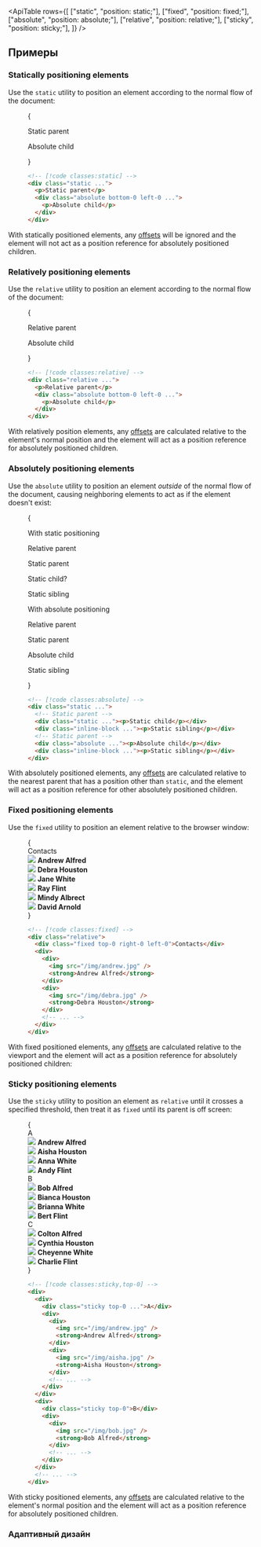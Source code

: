 

<ApiTable
  rows={[
    ["static", "position: static;"],
    ["fixed", "position: fixed;"],
    ["absolute", "position: absolute;"],
    ["relative", "position: relative;"],
    ["sticky", "position: sticky;"],
  ]}
/>

## Примеры

### Statically positioning elements

Use the `static` utility to position an element according to the normal flow of the document:

<Figure>

<Example>
  {
    <div className="relative text-sm leading-6 font-medium">
      <div className="rounded-lg border border-purple-700/10 bg-purple-400/20 p-4 dark:border-0 dark:bg-sky-900/70">
        <div className="static h-32 border border-purple-700/10 bg-purple-400/20 p-4 dark:border-0 dark:bg-sky-400/20">
          <p className="text-purple-700 dark:text-sky-200">Static parent</p>
          <div className="absolute bottom-0 left-0 rounded-lg bg-purple-500 p-4 text-white shadow-lg dark:bg-sky-500">
            <p>Absolute child</p>
          </div>
        </div>
      </div>
    </div>
  }
</Example>

```html
<!-- [!code classes:static] -->
<div class="static ...">
  <p>Static parent</p>
  <div class="absolute bottom-0 left-0 ...">
    <p>Absolute child</p>
  </div>
</div>
```

</Figure>

With statically positioned elements, any [offsets](/docs/top-right-bottom-left) will be ignored and the element will not act as a position reference for absolutely positioned children.

### Relatively positioning elements

Use the `relative` utility to position an element according to the normal flow of the document:

<Figure>

<Example>
  {
    <div className="relative text-sm leading-6 font-medium">
      <div className="rounded-lg border border-sky-700/10 bg-sky-400/20 p-4 dark:border-0 dark:bg-blue-900/70">
        <div className="relative h-32 border border-sky-700/10 bg-sky-400/20 p-4 dark:border-0 dark:bg-blue-400/20">
          <p className="text-sky-700 dark:text-white">Relative parent</p>
          <div className="absolute bottom-0 left-0 rounded-lg bg-sky-500 p-4 text-white shadow-lg dark:bg-blue-500">
            <p>Absolute child</p>
          </div>
        </div>
      </div>
    </div>
  }
</Example>

```html
<!-- [!code classes:relative] -->
<div class="relative ...">
  <p>Relative parent</p>
  <div class="absolute bottom-0 left-0 ...">
    <p>Absolute child</p>
  </div>
</div>
```

</Figure>

With relatively position elements, any [offsets](/docs/top-right-bottom-left) are calculated relative to the element's normal position and the element will act as a position reference for absolutely positioned children.

### Absolutely positioning elements

Use the `absolute` utility to position an element _outside_ of the normal flow of the document, causing neighboring elements to act as if the element doesn't exist:

<Figure>

<Example>
  {
    <div className="space-y-8">
      <div>
        <p className="mb-4 text-sm font-medium text-gray-500">With static positioning</p>
        <div className="relative text-sm leading-6 font-medium">
          <div className="relative rounded-lg border border-indigo-700/10 bg-indigo-400/20 p-4 dark:border-0 dark:bg-indigo-900/80">
            <p className="-mt-2 mb-2 text-indigo-700 dark:text-indigo-200">Relative parent</p>
            <div className="static flex h-32 flex-col justify-between border border-indigo-700/10 bg-indigo-400/20 p-4 dark:border-0">
              <p className="text-indigo-700 dark:text-indigo-200">Static parent</p>
              <div className="flex gap-4">
                <div className="bottom-0 left-0 rounded-lg bg-indigo-500 p-4 text-white shadow-lg">
                  <p>Static child?</p>
                </div>
                <div className="rounded-lg bg-indigo-100 p-4 text-indigo-600 shadow-lg">
                  <p>Static sibling</p>
                </div>
              </div>
            </div>
          </div>
        </div>
      </div>
      <div>
        <p className="mb-4 text-sm font-medium text-gray-500">With absolute positioning</p>
        <div className="relative text-sm leading-6 font-medium">
          <div className="relative rounded-lg border border-indigo-700/10 bg-indigo-400/20 p-4 dark:border-0 dark:bg-indigo-900/80">
            <p className="-mt-2 mb-2 text-indigo-700 dark:text-indigo-200">Relative parent</p>
            <div className="static flex h-32 flex-col justify-between border border-indigo-700/10 bg-indigo-400/20 p-4 dark:border-0">
              <p className="text-indigo-700 dark:text-indigo-200">Static parent</p>
              <div className="flex gap-4">
                <div className="absolute top-0 right-0 rounded-lg bg-indigo-500 p-4 text-white shadow-lg">
                  <p>Absolute child</p>
                </div>
                <div className="rounded-lg bg-indigo-100 p-4 text-indigo-600 shadow-lg">
                  <p>Static sibling</p>
                </div>
              </div>
            </div>
          </div>
        </div>
      </div>
    </div>
  }
</Example>

```html
<!-- [!code classes:absolute] -->
<div class="static ...">
  <!-- Static parent -->
  <div class="static ..."><p>Static child</p></div>
  <div class="inline-block ..."><p>Static sibling</p></div>
  <!-- Static parent -->
  <div class="absolute ..."><p>Absolute child</p></div>
  <div class="inline-block ..."><p>Static sibling</p></div>
</div>
```

</Figure>

With absolutely positioned elements, any [offsets](/docs/top-right-bottom-left) are calculated relative to the nearest parent that has a position other than `static`, and the element will act as a position reference for other absolutely positioned children.

### Fixed positioning elements

Use the `fixed` utility to position an element relative to the browser window:

<Figure hint="Scroll this element to see the fixed positioning in action">

<Example padding={false}>
  {
    <div className="px-3">
      <div className="relative mx-auto h-80 max-w-md overflow-hidden bg-white shadow-lg ring-1 ring-gray-900/5 dark:bg-gray-800">
        <div className="absolute top-0 right-0 left-0 flex items-center bg-gray-50/90 px-4 py-3 text-sm font-semibold text-gray-900 ring-1 ring-gray-900/10 backdrop-blur-sm dark:bg-gray-700/90 dark:text-gray-200 dark:ring-black/10">
          Contacts
        </div>
        <div className="flex h-80 flex-col divide-y divide-gray-200 overflow-auto dark:divide-gray-200/5">
          <div className="flex items-center gap-4 p-4">
            <img
              className="size-12 rounded-full"
              src="https://images.unsplash.com/photo-1501196354995-cbb51c65aaea?ixlib=rb-1.2.1&ixid=MnwxMjA3fDB8MHxwaG90by1wYWdlfHx8fGVufDB8fHx8&auto=format&fit=facearea&facepad=4&w=256&h=256&q=80"
            />
            <strong className="text-sm font-medium text-gray-900 dark:text-gray-200">Andrew Alfred</strong>
          </div>
          <div className="flex items-center gap-4 p-4">
            <img
              className="size-12 rounded-full"
              src="https://images.unsplash.com/photo-1531123897727-8f129e1688ce?ixlib=rb-1.2.1&ixid=MnwxMjA3fDB8MHxwaG90by1wYWdlfHx8fGVufDB8fHx8&auto=format&fit=facearea&facepad=4&w=256&h=256&q=80"
            />
            <strong className="text-sm font-medium text-gray-900 dark:text-gray-200">Debra Houston</strong>
          </div>
          <div className="flex items-center gap-4 p-4">
            <img
              className="size-12 rounded-full"
              src="https://images.unsplash.com/photo-1517841905240-472988babdf9?ixlib=rb-1.2.1&ixid=MnwxMjA3fDB8MHxwaG90by1wYWdlfHx8fGVufDB8fHx8&auto=format&fit=facearea&facepad=4&w=256&h=256&q=80"
            />
            <strong className="text-sm font-medium text-gray-900 dark:text-gray-200">Jane White</strong>
          </div>
          <div className="flex items-center gap-4 p-4">
            <img
              className="size-12 rounded-full"
              src="https://images.unsplash.com/photo-1531427186611-ecfd6d936c79?ixlib=rb-1.2.1&ixid=MnwxMjA3fDB8MHxwaG90by1wYWdlfHx8fGVufDB8fHx8&auto=format&fit=facearea&facepad=4&w=256&h=256&q=80"
            />
            <strong className="text-sm font-medium text-gray-900 dark:text-gray-200">Ray Flint</strong>
          </div>
          <div className="flex items-center gap-4 p-4">
            <img
              className="size-12 rounded-full"
              src="https://images.unsplash.com/photo-1580489944761-15a19d654956?ixlib=rb-1.2.1&ixid=MnwxMjA3fDB8MHxwaG90by1wYWdlfHx8fGVufDB8fHx8&auto=format&fit=facearea&facepad=4&w=256&h=256&q=80"
            />
            <strong className="text-sm font-medium text-gray-900 dark:text-gray-200">Mindy Albrect</strong>
          </div>
          <div className="flex items-center gap-4 p-4">
            <img
              className="size-12 rounded-full"
              src="https://images.unsplash.com/photo-1492562080023-ab3db95bfbce?ixlib=rb-1.2.1&ixid=MnwxMjA3fDB8MHxwaG90by1wYWdlfHx8fGVufDB8fHx8&auto=format&fit=facearea&facepad=4&w=256&h=256&q=80"
            />
            <strong className="text-sm font-medium text-gray-900 dark:text-gray-200">David Arnold</strong>
          </div>
        </div>
      </div>
    </div>
  }
</Example>

```html
<!-- [!code classes:fixed] -->
<div class="relative">
  <div class="fixed top-0 right-0 left-0">Contacts</div>
  <div>
    <div>
      <img src="/img/andrew.jpg" />
      <strong>Andrew Alfred</strong>
    </div>
    <div>
      <img src="/img/debra.jpg" />
      <strong>Debra Houston</strong>
    </div>
    <!-- ... -->
  </div>
</div>
```

</Figure>

With fixed positioned elements, any [offsets](/docs/top-right-bottom-left) are calculated relative to the viewport and the element will act as a position reference for absolutely positioned children:

### Sticky positioning elements

Use the `sticky` utility to position an element as `relative` until it crosses a specified threshold, then treat it as `fixed` until its parent is off screen:

<Figure hint="Scroll this element to see the sticky positioning in action">

<Example padding={false}>
  {
    <div className="px-3">
      <div className="relative mx-auto -my-px h-80 max-w-md overflow-auto bg-white shadow-lg ring-1 ring-gray-900/5 dark:bg-gray-800">
        <div className="relative">
          <div className="sticky top-0 flex items-center bg-gray-50/90 px-4 py-3 text-sm font-semibold text-gray-900 ring-1 ring-gray-900/10 backdrop-blur-sm dark:bg-gray-700/90 dark:text-gray-200 dark:ring-black/10">
            A
          </div>
          <div className="divide-y divide-gray-200 dark:divide-gray-200/5">
            <div className="flex items-center gap-4 p-4">
              <img
                className="size-12 rounded-full"
                src="https://images.unsplash.com/photo-1501196354995-cbb51c65aaea?ixlib=rb-1.2.1&ixid=MnwxMjA3fDB8MHxwaG90by1wYWdlfHx8fGVufDB8fHx8&auto=format&fit=facearea&facepad=4&w=256&h=256&q=80"
              />
              <strong className="text-sm font-medium text-gray-900 dark:text-gray-200">Andrew Alfred</strong>
            </div>
            <div className="flex items-center gap-4 p-4">
              <img
                className="size-12 rounded-full"
                src="https://images.unsplash.com/photo-1531123897727-8f129e1688ce?ixlib=rb-1.2.1&ixid=MnwxMjA3fDB8MHxwaG90by1wYWdlfHx8fGVufDB8fHx8&auto=format&fit=facearea&facepad=4&w=256&h=256&q=80"
              />
              <strong className="text-sm font-medium text-gray-900 dark:text-gray-200">Aisha Houston</strong>
            </div>
            <div className="flex items-center gap-4 p-4">
              <img
                className="size-12 rounded-full"
                src="https://images.unsplash.com/photo-1517841905240-472988babdf9?ixlib=rb-1.2.1&ixid=MnwxMjA3fDB8MHxwaG90by1wYWdlfHx8fGVufDB8fHx8&auto=format&fit=facearea&facepad=4&w=256&h=256&q=80"
              />
              <strong className="text-sm font-medium text-gray-900 dark:text-gray-200">Anna White</strong>
            </div>
            <div className="flex items-center gap-4 p-4">
              <img
                className="size-12 rounded-full"
                src="https://images.unsplash.com/photo-1531427186611-ecfd6d936c79?ixlib=rb-1.2.1&ixid=MnwxMjA3fDB8MHxwaG90by1wYWdlfHx8fGVufDB8fHx8&auto=format&fit=facearea&facepad=4&w=256&h=256&q=80"
              />
              <strong className="text-sm font-medium text-gray-900 dark:text-gray-200">Andy Flint</strong>
            </div>
          </div>
        </div>
        <div className="relative">
          <div className="sticky top-0 flex items-center bg-gray-50/90 px-4 py-3 text-sm font-semibold text-gray-900 ring-1 ring-gray-900/10 backdrop-blur-sm dark:bg-gray-700/90 dark:text-gray-200 dark:ring-black/10">
            B
          </div>
          <div className="divide-y divide-gray-200 dark:divide-gray-200/5">
            <div className="flex items-center gap-4 p-4">
              <img
                className="size-12 rounded-full"
                src="https://images.unsplash.com/photo-1501196354995-cbb51c65aaea?ixlib=rb-1.2.1&ixid=MnwxMjA3fDB8MHxwaG90by1wYWdlfHx8fGVufDB8fHx8&auto=format&fit=facearea&facepad=4&w=256&h=256&q=80"
              />
              <strong className="text-sm font-medium text-gray-900 dark:text-gray-200">Bob Alfred</strong>
            </div>
            <div className="flex items-center gap-4 p-4">
              <img
                className="size-12 rounded-full"
                src="https://images.unsplash.com/photo-1531123897727-8f129e1688ce?ixlib=rb-1.2.1&ixid=MnwxMjA3fDB8MHxwaG90by1wYWdlfHx8fGVufDB8fHx8&auto=format&fit=facearea&facepad=4&w=256&h=256&q=80"
              />
              <strong className="text-sm font-medium text-gray-900 dark:text-gray-200">Bianca Houston</strong>
            </div>
            <div className="flex items-center gap-4 p-4">
              <img
                className="size-12 rounded-full"
                src="https://images.unsplash.com/photo-1517841905240-472988babdf9?ixlib=rb-1.2.1&ixid=MnwxMjA3fDB8MHxwaG90by1wYWdlfHx8fGVufDB8fHx8&auto=format&fit=facearea&facepad=4&w=256&h=256&q=80"
              />
              <strong className="text-sm font-medium text-gray-900 dark:text-gray-200">Brianna White</strong>
            </div>
            <div className="flex items-center gap-4 p-4">
              <img
                className="size-12 rounded-full"
                src="https://images.unsplash.com/photo-1531427186611-ecfd6d936c79?ixlib=rb-1.2.1&ixid=MnwxMjA3fDB8MHxwaG90by1wYWdlfHx8fGVufDB8fHx8&auto=format&fit=facearea&facepad=4&w=256&h=256&q=80"
              />
              <strong className="text-sm font-medium text-gray-900 dark:text-gray-200">Bert Flint</strong>
            </div>
          </div>
        </div>
        <div className="relative">
          <div className="sticky top-0 flex items-center bg-gray-50/90 px-4 py-3 text-sm font-semibold text-gray-900 ring-1 ring-gray-900/10 backdrop-blur-sm dark:bg-gray-700/90 dark:text-gray-200 dark:ring-black/10">
            C
          </div>
          <div className="divide-y divide-gray-200 dark:divide-gray-200/5">
            <div className="flex items-center gap-4 p-4">
              <img
                className="size-12 rounded-full"
                src="https://images.unsplash.com/photo-1501196354995-cbb51c65aaea?ixlib=rb-1.2.1&ixid=MnwxMjA3fDB8MHxwaG90by1wYWdlfHx8fGVufDB8fHx8&auto=format&fit=facearea&facepad=4&w=256&h=256&q=80"
              />
              <strong className="text-sm font-medium text-gray-900 dark:text-gray-200">Colton Alfred</strong>
            </div>
            <div className="flex items-center gap-4 p-4">
              <img
                className="size-12 rounded-full"
                src="https://images.unsplash.com/photo-1531123897727-8f129e1688ce?ixlib=rb-1.2.1&ixid=MnwxMjA3fDB8MHxwaG90by1wYWdlfHx8fGVufDB8fHx8&auto=format&fit=facearea&facepad=4&w=256&h=256&q=80"
              />
              <strong className="text-sm font-medium text-gray-900 dark:text-gray-200">Cynthia Houston</strong>
            </div>
            <div className="flex items-center gap-4 p-4">
              <img
                className="size-12 rounded-full"
                src="https://images.unsplash.com/photo-1517841905240-472988babdf9?ixlib=rb-1.2.1&ixid=MnwxMjA3fDB8MHxwaG90by1wYWdlfHx8fGVufDB8fHx8&auto=format&fit=facearea&facepad=4&w=256&h=256&q=80"
              />
              <strong className="text-sm font-medium text-gray-900 dark:text-gray-200">Cheyenne White</strong>
            </div>
            <div className="flex items-center gap-4 p-4">
              <img
                className="size-12 rounded-full"
                src="https://images.unsplash.com/photo-1531427186611-ecfd6d936c79?ixlib=rb-1.2.1&ixid=MnwxMjA3fDB8MHxwaG90by1wYWdlfHx8fGVufDB8fHx8&auto=format&fit=facearea&facepad=4&w=256&h=256&q=80"
              />
              <strong className="text-sm font-medium text-gray-900 dark:text-gray-200">Charlie Flint</strong>
            </div>
          </div>
        </div>
      </div>
    </div>
  }
</Example>

```html
<!-- [!code classes:sticky,top-0] -->
<div>
  <div>
    <div class="sticky top-0 ...">A</div>
    <div>
      <div>
        <img src="/img/andrew.jpg" />
        <strong>Andrew Alfred</strong>
      </div>
      <div>
        <img src="/img/aisha.jpg" />
        <strong>Aisha Houston</strong>
      </div>
      <!-- ... -->
    </div>
  </div>
  <div>
    <div class="sticky top-0">B</div>
    <div>
      <div>
        <img src="/img/bob.jpg" />
        <strong>Bob Alfred</strong>
      </div>
      <!-- ... -->
    </div>
  </div>
  <!-- ... -->
</div>
```

</Figure>

With sticky positioned elements, any [offsets](/docs/top-right-bottom-left) are calculated relative to the element's normal position and the element will act as a position reference for absolutely positioned children.

### Адаптивный дизайн

<ResponsiveDesign property="position" defaultClass="relative" featuredClass="absolute" />
